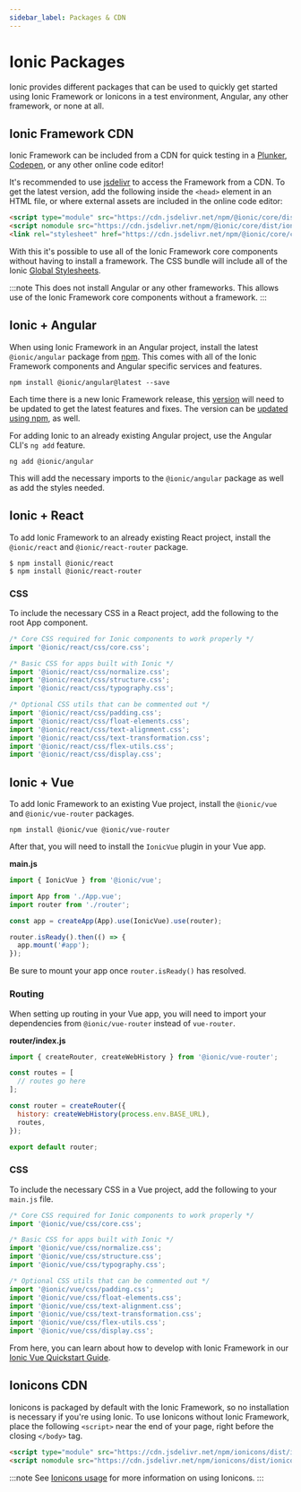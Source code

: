 ```yaml
---
sidebar_label: Packages & CDN
---
```


# Ionic Packages

Ionic provides different packages that can be used to quickly get started using Ionic Framework or Ionicons in a test environment, Angular, any other framework, or none at all.

## Ionic Framework CDN

Ionic Framework can be included from a CDN for quick testing in a [Plunker](https://plnkr.co/), [Codepen](https://codepen.io), or any other online code editor!

It's recommended to use [jsdelivr](https://www.jsdelivr.com/) to access the Framework from a CDN. To get the latest version, add the following inside the `<head>` element in an HTML file, or where external assets are included in the online code editor:

```html
<script type="module" src="https://cdn.jsdelivr.net/npm/@ionic/core/dist/ionic/ionic.esm.js"></script>
<script nomodule src="https://cdn.jsdelivr.net/npm/@ionic/core/dist/ionic/ionic.js"></script>
<link rel="stylesheet" href="https://cdn.jsdelivr.net/npm/@ionic/core/css/ionic.bundle.css" />
```

With this it's possible to use all of the Ionic Framework core components without having to install a framework. The CSS bundle will include all of the Ionic [Global Stylesheets](../layout/global-stylesheets).

:::note
This does not install Angular or any other frameworks. This allows use of the Ionic Framework core components without a framework.
:::

## Ionic + Angular

When using Ionic Framework in an Angular project, install the latest `@ionic/angular` package from [npm](../reference/glossary.mdx#npm). This comes with all of the Ionic Framework components and Angular specific services and features.

```shell
npm install @ionic/angular@latest --save
```

Each time there is a new Ionic Framework release, this [version](../reference/versioning.mdx) will need to be updated to get the latest features and fixes. The version can be [updated using npm](../developing/tips.md#updating-dependencies), as well.

For adding Ionic to an already existing Angular project, use the Angular CLI's `ng add` feature.

```shell
ng add @ionic/angular
```

This will add the necessary imports to the `@ionic/angular` package as well as add the styles needed.

## Ionic + React

To add Ionic Framework to an already existing React project, install the `@ionic/react` and `@ionic/react-router` package.

```shell
$ npm install @ionic/react
$ npm install @ionic/react-router
```

### CSS

To include the necessary CSS in a React project, add the following to the root App component.

```javascript
/* Core CSS required for Ionic components to work properly */
import '@ionic/react/css/core.css';

/* Basic CSS for apps built with Ionic */
import '@ionic/react/css/normalize.css';
import '@ionic/react/css/structure.css';
import '@ionic/react/css/typography.css';

/* Optional CSS utils that can be commented out */
import '@ionic/react/css/padding.css';
import '@ionic/react/css/float-elements.css';
import '@ionic/react/css/text-alignment.css';
import '@ionic/react/css/text-transformation.css';
import '@ionic/react/css/flex-utils.css';
import '@ionic/react/css/display.css';
```

## Ionic + Vue

To add Ionic Framework to an existing Vue project, install the `@ionic/vue` and `@ionic/vue-router` packages.

```shell
npm install @ionic/vue @ionic/vue-router
```

After that, you will need to install the `IonicVue` plugin in your Vue app.

**main.js**

```javascript
import { IonicVue } from '@ionic/vue';

import App from './App.vue';
import router from './router';

const app = createApp(App).use(IonicVue).use(router);

router.isReady().then(() => {
  app.mount('#app');
});
```

Be sure to mount your app once `router.isReady()` has resolved.

### Routing

When setting up routing in your Vue app, you will need to import your dependencies from `@ionic/vue-router` instead of `vue-router`.

**router/index.js**

```javascript
import { createRouter, createWebHistory } from '@ionic/vue-router';

const routes = [
  // routes go here
];

const router = createRouter({
  history: createWebHistory(process.env.BASE_URL),
  routes,
});

export default router;
```

### CSS

To include the necessary CSS in a Vue project, add the following to your `main.js` file.

```javascript
/* Core CSS required for Ionic components to work properly */
import '@ionic/vue/css/core.css';

/* Basic CSS for apps built with Ionic */
import '@ionic/vue/css/normalize.css';
import '@ionic/vue/css/structure.css';
import '@ionic/vue/css/typography.css';

/* Optional CSS utils that can be commented out */
import '@ionic/vue/css/padding.css';
import '@ionic/vue/css/float-elements.css';
import '@ionic/vue/css/text-alignment.css';
import '@ionic/vue/css/text-transformation.css';
import '@ionic/vue/css/flex-utils.css';
import '@ionic/vue/css/display.css';
```

From here, you can learn about how to develop with Ionic Framework in our [Ionic Vue Quickstart Guide](https://ionicframework.com/docs/vue/quickstart).

## Ionicons CDN

Ionicons is packaged by default with the Ionic Framework, so no installation is necessary if you're using Ionic. To use Ionicons without Ionic Framework, place the following `<script>` near the end of your page, right before the closing `</body>` tag.

```html
<script type="module" src="https://cdn.jsdelivr.net/npm/ionicons/dist/ionicons/ionicons.esm.js"></script>
<script nomodule src="https://cdn.jsdelivr.net/npm/ionicons/dist/ionicons/ionicons.js"></script>
```

:::note
See [Ionicons usage](https://ionic.io/ionicons/usage) for more information on using Ionicons.
:::
